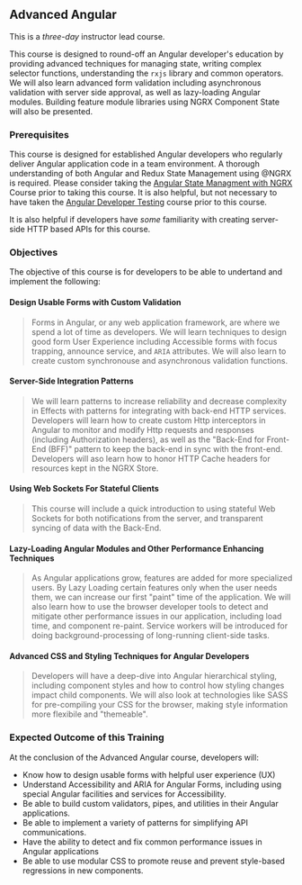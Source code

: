 ## Advanced Angular

This is a _three-day_ instructor lead course.

This course is designed to round-off an Angular developer's education by providing advanced techniques for managing state, writing complex selector functions, understanding the `rxjs` library and common operators. We will also learn advanced form validation including asynchronous validation with server side approval, as well as lazy-loading Angular modules. Building feature module libraries using NGRX Component State will also be presented.

### Prerequisites

This course is designed for established Angular developers who regularly deliver Angular application code in a team environment. A thorough understanding of both Angular and Redux State Management using @NGRX is required. Please consider taking the [Angular State Managment with NGRX](#angular-state-management-with-ngrx) Course prior to taking this course. It is also helpful, but not necessary to have taken the [Angular Developer Testing](#angular-developer-testing) course prior to this course.

It is also helpful if developers have _some_ familiarity with creating server-side HTTP based APIs for this course.

### Objectives

The objective of this course is for developers to be able to undertand and implement the following:

#### Design Usable Forms with Custom Validation

> Forms in Angular, or any web application framework, are where we spend a lot of time as developers. We will learn techniques to design good form User Experience including Accessible forms with focus trapping, announce service, and `ARIA` attributes. We will also learn to create custom synchronouse and asynchronous validation functions.

#### Server-Side Integration Patterns

> We will learn patterns to increase reliability and decrease complexity in Effects with patterns for integrating with back-end HTTP services. Developers will learn how to create custom Http interceptors in Angular to monitor and modify Http requests and responses (including Authorization headers), as well as the "Back-End for Front-End (BFF)" pattern to keep the back-end in sync with the front-end. Developers will aso learn how to honor HTTP Cache headers for resources kept in the NGRX Store.

#### Using Web Sockets For Stateful Clients

> This course will include a quick introduction to using stateful Web Sockets for both notifications from the server, and transparent syncing of data with the Back-End.

#### Lazy-Loading Angular Modules and Other Performance Enhancing Techniques

> As Angular applications grow, features are added for more specialized users. By Lazy Loading certain features only when the user needs them, we can increase our first "paint" time of the application. We will also learn how to use the browser developer tools to detect and mitigate other performance issues in our application, including load time, and component re-paint. Service workers will be introduced for doing background-processing of long-running client-side tasks.

#### Advanced CSS and Styling Techniques for Angular Developers

> Developers will have a deep-dive into Angular hierarchical styling, including component styles and how to control how styling changes impact child components. We will also look at technologies like SASS for pre-compiling your CSS for the browser, making style information more flexibile and "themeable".

### Expected Outcome of this Training

At the conclusion of the Advanced Angular course, developers will:

- Know how to design usable forms with helpful user experience (UX)
- Understand Accessibility and ARIA for Angular Forms, including using special Angular facilities and services for Accessibility.
- Be able to build custom validators, pipes, and utilities in their Angular applications.
- Be able to implement a variety of patterns for simplifying API communications.
- Have the ability to detect and fix common performance issues in Angular applications
- Be able to use modular CSS to promote reuse and prevent style-based regressions in new components.
